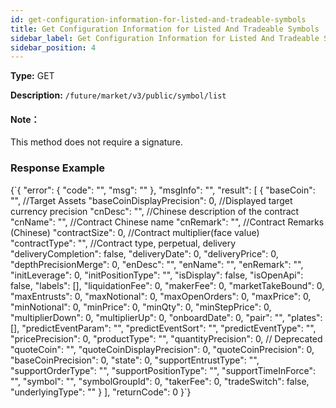 ```yaml
---
id: get-configuration-information-for-listed-and-tradeable-symbols
title: Get Configuration Information for Listed And Tradeable Symbols
sidebar_label: Get Configuration Information for Listed And Tradeable Symbols
sidebar_position: 4
---
```


**Type:** GET

**Description:** `/future/market/v3/public/symbol/list`

#### Note：

This method does not require a signature.

### Response Example


<CodeBlock language="json" title="Response">
  {`{
  "error": {
    "code": "",
    "msg": ""
  },
  "msgInfo": "",
  "result": [
    {
      "baseCoin": "",      //Target Assets
      "baseCoinDisplayPrecision": 0,  //Displayed target currency precision
      "cnDesc": "",  //Chinese description of the contract
      "cnName": "",  //Contract Chinese name
      "cnRemark": "",  //Contract Remarks (Chinese)
      "contractSize": 0,  //Contract multiplier(face value)
      "contractType": "",  //Contract type, perpetual, delivery
      "deliveryCompletion": false,
      "deliveryDate": 0,
      "deliveryPrice": 0,
      "depthPrecisionMerge": 0,
      "enDesc": "",
      "enName": "",
      "enRemark": "",
      "initLeverage": 0,
      "initPositionType": "",
      "isDisplay": false,
      "isOpenApi": false,
      "labels": [],
      "liquidationFee": 0,
      "makerFee": 0,
      "marketTakeBound": 0,
      "maxEntrusts": 0,
      "maxNotional": 0,
      "maxOpenOrders": 0,
      "maxPrice": 0,
      "minNotional": 0,
      "minPrice": 0,
      "minQty": 0,
      "minStepPrice": 0,
      "multiplierDown": 0,
      "multiplierUp": 0,
      "onboardDate": 0,
      "pair": "",
      "plates": [],
      "predictEventParam": "",
      "predictEventSort": "",
      "predictEventType": "",
      "pricePrecision": 0,
      "productType": "",
      "quantityPrecision": 0,     // Deprecated
      "quoteCoin": "",
      "quoteCoinDisplayPrecision": 0,
      "quoteCoinPrecision": 0,
      "baseCoinPrecision": 0,
      "state": 0,
      "supportEntrustType": "",
      "supportOrderType": "",
      "supportPositionType": "",
      "supportTimeInForce": "",
      "symbol": "",
      "symbolGroupId": 0,
      "takerFee": 0,
      "tradeSwitch": false,
      "underlyingType": ""
    }
  ],
  "returnCode": 0
}`}
</CodeBlock>
